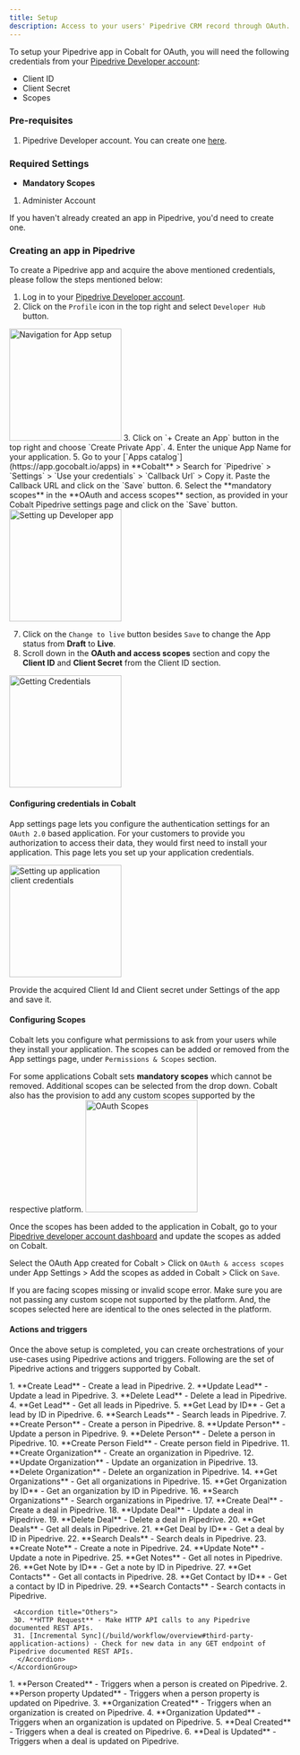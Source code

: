 ```yaml
---
title: Setup
description: Access to your users' Pipedrive CRM record through OAuth.
---
```

To setup your Pipedrive app in Cobalt for OAuth, you will need the following credentials from your [Pipedrive Developer account](https://developers.pipedrive.com/):
- Client ID
- Client Secret
- Scopes

### Pre-requisites

1. Pipedrive Developer account. You can create one [here](https://developers.pipedrive.com/#signup).

### Required Settings

* **Mandatory Scopes** 
1. Administer Account

<Info>If you haven't already created an app in Pipedrive, you'd need to create one.</Info>

### Creating an app in Pipedrive

To create a Pipedrive app and acquire the above mentioned credentials, please follow the steps mentioned below:

1. Log in to your [Pipedrive Developer account](https://developers.pipedrive.com/).
2. Click on the `Profile` icon in the top right and select `Developer Hub` button.
<img height="200" src="/images/Pipedrive/Pipedrive_navigation.png" alt="Navigation for App setup"/>
3. Click on `+ Create an App` button in the top right and choose `Create Private App`.
4. Enter the unique App Name for your application.
5. Go to your [`Apps catalog`](https://app.gocobalt.io/apps) in **Cobalt** > Search for `Pipedrive` > `Settings` > `Use your credentials` > `Callback Url` > Copy it. Paste the Callback URL and click on the `Save` button.
6. Select the **mandatory scopes** in the **OAuth and access scopes** section, as provided in your Cobalt Pipedrive settings page and click on the `Save` button.
<img height="200" src="/images/Pipedrive/Pipedrive_config.png" alt="Setting up Developer app"/>

7. Click on the `Change to live` button besides `Save` to change the App status from **Draft** to **Live**.
8. Scroll down in the **OAuth and access scopes** section and copy the **Client ID** and **Client Secret** from the Client ID section.
<img height="200" src="/images/Pipedrive/Pipedrive_credentials.png" alt="Getting Credentials"/>

#### Configuring credentials in Cobalt
App settings page lets you configure the authentication settings for an `OAuth 2.0` based application. For your customers to provide you authorization to access their data,
they would first need to install your application. This page lets you set up your application credentials.

<img height="200" src="/images/Pipedrive/Pipedrive_cobalt.png" alt="Setting up application client credentials"/>

Provide the acquired Client Id and Client secret under Settings of the app and save it.

#### Configuring Scopes
Cobalt lets you configure what permissions to ask from your users while they install your application. The scopes can be added or removed from the App settings page, under `Permissions & Scopes`
section. 

For some applications Cobalt sets **mandatory scopes** which cannot be removed. Additional scopes can be selected from the drop down. Cobalt also has the provision to add any 
custom scopes supported by the respective platform.
<img height="200" src="/images/Pipedrive/Pipedrive_scopes.png" alt="OAuth Scopes"/>

Once the scopes has been added to the application in Cobalt, go to your [Pipedrive developer account dashboard](https://developers.pipedrive.com/) and update the scopes as added on Cobalt.

Select the OAuth App created for Cobalt > Click on `OAuth & access scopes` under App Settings > Add the scopes as added in Cobalt > Click on `Save`. 

<Warning>
If you are facing scopes missing or invalid scope error. Make sure you are not passing any custom scope not supported by the platform. And, the scopes selected here are
identical to the ones selected in the platform.
</Warning>

#### Actions and triggers
Once the above setup is completed, you can create orchestrations of your use-cases using Pipedrive actions and triggers. Following are the set of Pipedrive actions and triggers
supported by Cobalt.

<Tabs>
  <Tab title="Actions">
  <AccordionGroup>
  <Accordion title="Lead">
     1. **Create Lead** - Create a lead in Pipedrive.
     2. **Update Lead** - Update a lead in Pipedrive.
     3. **Delete Lead** - Delete a lead in Pipedrive.
     4. **Get Lead** - Get all leads in Pipedrive.
     5. **Get Lead by ID** - Get a lead by ID in Pipedrive.
     6. **Search Leads** - Search leads in Pipedrive.
     </Accordion>
     <Accordion title="Person">
     7. **Create Person** - Create a person in Pipedrive.
     8. **Update Person** - Update a person in Pipedrive.
     9. **Delete Person** - Delete a person in Pipedrive.
     10. **Create Person Field** - Create person field in Pipedrive.
      </Accordion>
     <Accordion title="Organization">
     11. **Create Organization** - Create an organization in Pipedrive.
     12. **Update Organization** - Update an organization in Pipedrive.
     13. **Delete Organization** - Delete an organization in Pipedrive.
     14. **Get Organizations** - Get all organizations in Pipedrive.
     15. **Get Organization by ID** - Get an organization by ID in Pipedrive.
     16. **Search Organizations** - Search organizations in Pipedrive.
      </Accordion>
     <Accordion title="Deal">
     17. **Create Deal** - Create a deal in Pipedrive.
     18. **Update Deal** - Update a deal in Pipedrive.
     19. **Delete Deal** - Delete a deal in Pipedrive.
     20. **Get Deals** - Get all deals in Pipedrive.
     21. **Get Deal by ID** - Get a deal by ID in Pipedrive.
     22. **Search Deals** - Search deals in Pipedrive.
      </Accordion>
     <Accordion title="Note">
     23. **Create Note** - Create a note in Pipedrive.
     24. **Update Note** - Update a note in Pipedrive.
     25. **Get Notes** - Get all notes in Pipedrive.
     26. **Get Note by ID** - Get a note by ID in Pipedrive.
    </Accordion>
     <Accordion title="Contact">
     27. **Get Contacts** - Get all contacts in Pipedrive.
     28. **Get Contact by ID** - Get a contact by ID in Pipedrive.
     29. **Search Contacts** - Search contacts in Pipedrive.
     </Accordion>

     <Accordion title="Others">
     30. **HTTP Request** - Make HTTP API calls to any Pipedrive documented REST APIs.
     31. [Incremental Sync](/build/workflow/overview#third-party-application-actions) - Check for new data in any GET endpoint of Pipedrive documented REST APIs.
      </Accordion>
    </AccordionGroup>
  </Tab>
  
  <Tab title="Triggers">
         1. **Person Created** - Triggers when a person is created on Pipedrive.
         2. **Person property Updated** - Triggers when a person property is updated on Pipedrive.
         3. **Organization Created** - Triggers when an organization is created on Pipedrive.
         4. **Organization Updated** - Triggers when an organization is updated on Pipedrive.
         5. **Deal Created** - Triggers when a deal is created on Pipedrive.
         6. **Deal is Updated** - Triggers when a deal is updated on Pipedrive.
  </Tab>
</Tabs>